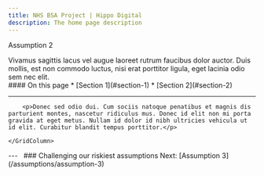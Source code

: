 ```yaml
---
title: NHS BSA Project | Hippo Digital
description: The home page description
---
```


<Heading caption='Challenging our riskiest assumptions' tag='h1'>Assumption 2</Heading>

<GridRow>
    <GridColumn width={'2/3'}>
        <LeadParagraph>
            Vivamus sagittis lacus vel augue laoreet rutrum faucibus dolor auctor. Duis mollis, est non commodo luctus, nisi erat porttitor ligula, eget lacinia odio sem nec elit.
        </LeadParagraph>
    </GridColumn>
    <GridColumn width={'1/3'}>
        <nav class="in-page-nav">
            #### On this page
            * [Section 1](#section-1)
            * [Section 2](#section-2)
        </nav>
    </GridColumn>
    <GridColumn width={'full'}>
        <hr class="govuk-section-break govuk-section-break--l"/>
    </GridColumn>
</GridRow>

<GridRow>
    <GridColumn width={'3/4'}>

        <p>Donec sed odio dui. Cum sociis natoque penatibus et magnis dis parturient montes, nascetur ridiculus mus. Donec id elit non mi porta gravida at eget metus. Nullam id dolor id nibh ultricies vehicula ut id elit. Curabitur blandit tempus porttitor.</p>

    </GridColumn>
</GridRow>

<GridRow>
    <GridColumn width={'full'}>
        ---
    </GridColumn>
</GridRow>
<GridRow>
    <GridColumn width={'1/2'}>
        &nbsp;
    </GridColumn>
    <GridColumn width={'1/2'}>
        <InsetText>
            ### Challenging our riskiest assumptions
            Next: [Assumption 3](/assumptions/assumption-3)
        </InsetText>
    </GridColumn>
</GridRow>
